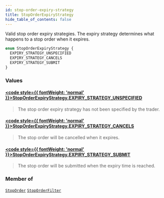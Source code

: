 ```yaml
---
id: stop-order-expiry-strategy
title: StopOrderExpiryStrategy
hide_table_of_contents: false
---
```








Valid stop order expiry strategies. The expiry strategy determines what happens to a stop order when it expires.

```graphql
enum StopOrderExpiryStrategy {
  EXPIRY_STRATEGY_UNSPECIFIED
  EXPIRY_STRATEGY_CANCELS
  EXPIRY_STRATEGY_SUBMIT
}
```


### Values

#### [<code style={{ fontWeight: 'normal' }}>StopOrderExpiryStrategy.<b>EXPIRY_STRATEGY_UNSPECIFIED</b></code>](#) 
> The stop order expiry strategy has not been specified by the trader.
> 

#### [<code style={{ fontWeight: 'normal' }}>StopOrderExpiryStrategy.<b>EXPIRY_STRATEGY_CANCELS</b></code>](#) 
> The stop order will be cancelled when it expires.
> 

#### [<code style={{ fontWeight: 'normal' }}>StopOrderExpiryStrategy.<b>EXPIRY_STRATEGY_SUBMIT</b></code>](#) 
> The stop order will be submitted when the expiry time is reached.
> 



### Member of

[`StopOrder`](/testnet/api/graphql/objects/stop-order)  <Badge class="secondary" text="object"/><Bullet />[`StopOrderFilter`](/testnet/api/graphql/inputs/stop-order-filter)  <Badge class="secondary" text="input"/>



